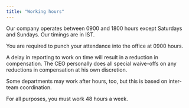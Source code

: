 ```yaml
---
title: "Working hours"
---
```


Our company operates between 0900 and 1800 hours except Saturdays and Sundays. Our timings are in IST. 

You are required to punch your attendance into the office at 0900 hours.

A delay in reporting to work on time will result in a reduction in compensation. The CEO personally does all special waive-offs on any reductions in compensation at his own discretion.

Some departments may work after hours, too, but this is based on inter-team coordination.

For all purposes, you must work 48 hours a week.